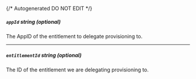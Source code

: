 {/* Autogenerated DO NOT EDIT  */}
##### `appId` _string (optional)_
The AppID of the entitlement to delegate provisioning to.

---
##### `entitlementId` _string (optional)_
The ID of the entitlement we are delegating provisioning to.


